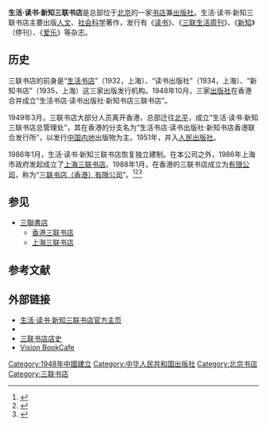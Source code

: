 {{About|总部位于北京的书店兼出版社|三联书店的各分支的渊源|三联书店}}
{{Infobox Company 
|name = 生活·读书·新知三联书店有限公司
|name_en = SDX Joint Publishing Company
|logo = Sanlian logo.gif
|logo_size = 380px
|type = 有限责任公司(自然人投资或控股的法人独资)
|image = Sanlian Taofen Bookstore (20200924181744).jpg
|image_caption = 位于美术馆东街22号的北京三联韬奋书店
|company_slogan = 
|market_information = 
|foundation = {{start date and age|1932|7}}<br/>{{flag|Republic of China (1912–1949)|1928}}[[上海市_(中華民國)|上海市]]
|location = {{PRC}}[[北京市|北京市]][[东城区_(北京市)|东城区]]美术馆东街22号
|local_code_name = CN
|local_code = 91110000400004246T
|key_people = 
|industry = 新闻和出版业
|products = 
|capital = 
|revenue = 
|operating_income = 
|profit = 
|market_value =
|num_employees = 128
|P/E ratio =
|earnings per share =
|Net asset value =
|accounting_period = 
|parent = [[中国出版传媒股份有限公司|中国出版传媒股份有限公司]]
|divisions = 
| num_employees_year = 2020
|subsid = 
|homepage = {{url|www.sdxjpc.com}}
|footnotes = 
|width = 
}}

'''生活·读书·新知三联书店'''是总部位于[[北京|北京]]的一家[[书店|书店]]兼[[出版社|出版社]]。生活·读书·新知三联书店主要出版[[人文|人文]]、[[社会科学|社会科学]]著作，发行有《[[读书_(杂志)|读书]]》、《[[三联生活周刊|三联生活周刊]]》、《[[新知_(杂志)|新知]]》（停刊）、《[[爱乐_(杂志)|爱乐]]》等杂志。

== 历史 ==
三联书店的前身是“[[生活书店|生活书店]]”（1932，上海）、“读书出版社”（1934，上海）、“新知书店”（1935，上海）这三家出版发行机构。1948年10月，三家[[出版社|出版社]]在香港合并成立“生活书店·读书出版社·新知书店三联书店”。

1949年3月，三联书店大部分人员离开香港，总部迁往[[北平|北平]]，成立“生活·读书·新知三联书店总管理处”，其在香港的分支名为“生活书店·读书出版社·新知书店香港联合发行所”，以发行[[中国内地|中国内地]]出版物为主。1951年，并入[[人民出版社|人民出版社]]。

1986年1月，生活·读书·新知三联书店恢复独立建制。在本公司之外，1986年上海市政府发起成立了[[上海三联书店|上海三联书店]]。1988年1月，在香港的三联书店成立为[[有限公司|有限公司]]，称为“[[三联书店（香港）|三联书店（香港）有限公司]]”。<ref>{{cite web|url=http://www.cnpubg.com/news/2010/1014/1735.shtml|title=“2010京沪港三联书店高层年会”将于10月26日在北京召开|publisher=中国出版集团公司|date=2010年10月14日|archive-url=https://web.archive.org/web/20201030005534/http://www.cnpubg.com/news/2010/1014/1735.shtml|archive-date=2020年10月30日|dead-url=no}}</ref><ref>{{cite web|url=http://www.sinounitedpublishing.com/web/supactive.asp?id=132|title=2010 京滬港三聯書店高層年會在京舉行|publisher=聯合出版(集團)有限公司|date=2010年10月28日|archive-url=https://web.archive.org/web/20201030005630/http://www.sinounitedpublishing.com/web/supactive.asp?id=132|archive-date=2020年10月30日|dead-url=no}}</ref><ref>{{cite web|url=http://m.thepaper.cn/renmin_prom.jsp?contid=2514024|title=口述｜＜我所亲历的北京、上海、香港三家三联书店从封闭到合作＞|publisher=澎湃新闻 The Paper|date=2018年10月12日|archive-url=https://web.archive.org/web/20201030005751/http://m.thepaper.cn/renmin_prom.jsp?contid=2514024|archive-date=2020年10月30日|dead-url=no}}</ref>

== 参见 ==
{{Portal box|中华人民共和国|北京|书籍}}
* [[三聯書店|三聯書店]]
** [[三联书店_(香港)|香港三联书店]]
** [[上海三联书店|上海三联书店]]

== 参考文献 ==
{{Reflist|30em}}

== 外部链接 ==
*[http://www.sdxjpc.com/ 生活·读书·新知三联书店官方主页] {{Wayback|url=http://www.sdxjpc.com/ |date=20161224010828 }}
*{{Sinaweibo|shenghuodushuxinzhi}}
*[https://web.archive.org/web/20071102035355/http://jointpublishing.com/corpintro/ 三联书店店史]
*[https://web.archive.org/web/20160301054019/http://visionbookcafe.com/ Vision BookCafe]

{{规范控制}}

[[Category:1948年中國建立|Category:1948年中國建立]]
[[Category:中华人民共和国出版社|Category:中华人民共和国出版社]]
[[Category:北京书店|Category:北京书店]]
[[Category:三联书店|Category:三联书店]]